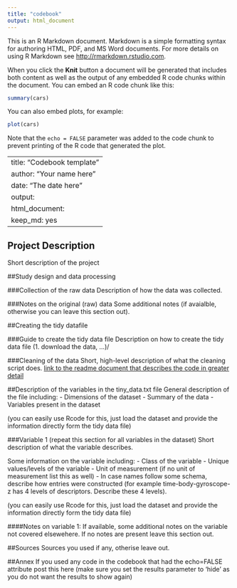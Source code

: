```yaml
---
title: "codebook"
output: html_document
---
```


This is an R Markdown document. Markdown is a simple formatting syntax for authoring HTML, PDF, and MS Word documents. For more details on using R Markdown see <http://rmarkdown.rstudio.com>.

When you click the **Knit** button a document will be generated that includes both content as well as the output of any embedded R code chunks within the document. You can embed an R code chunk like this:

```r
summary(cars)
```

You can also embed plots, for example:

```r
plot(cars)
```

Note that the `echo = FALSE` parameter was added to the code chunk to prevent printing of the R code that generated the plot.

---
title: "Codebook template"
author: "Your name here"
date: "The date here"
output:
  html_document:
    keep_md: yes
---

## Project Description
Short description of the project

##Study design and data processing

###Collection of the raw data
Description of how the data was collected.

###Notes on the original (raw) data 
Some additional notes (if avaialble, otherwise you can leave this section out).

##Creating the tidy datafile

###Guide to create the tidy data file
Description on how to create the tidy data file (1. download the data, ...)/

###Cleaning of the data
Short, high-level description of what the cleaning script does. [link to the readme document that describes the code in greater detail]()

##Description of the variables in the tiny_data.txt file
General description of the file including:
 - Dimensions of the dataset
 - Summary of the data
 - Variables present in the dataset

(you can easily use Rcode for this, just load the dataset and provide the information directly form the tidy data file)

###Variable 1 (repeat this section for all variables in the dataset)
Short description of what the variable describes.

Some information on the variable including:
 - Class of the variable
 - Unique values/levels of the variable
 - Unit of measurement (if no unit of measurement list this as well)
 - In case names follow some schema, describe how entries were constructed (for example time-body-gyroscope-z has 4 levels of descriptors. Describe these 4 levels). 

(you can easily use Rcode for this, just load the dataset and provide the information directly form the tidy data file)

####Notes on variable 1:
If available, some additional notes on the variable not covered elsewehere. If no notes are present leave this section out.

##Sources
Sources you used if any, otherise leave out.

##Annex
If you used any code in the codebook that had the echo=FALSE attribute post this here (make sure you set the results parameter to 'hide' as you do not want the results to show again)